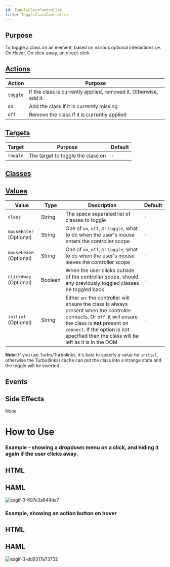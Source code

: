 ```yaml
---
id: ToggleClassController
title: ToggleClassController
---
```


## Purpose

To toggle a class on an element, based on various optional interactions i.e. On Hover, On click-away, on direct-click



## [Actions](https://stimulus.hotwire.dev/reference/actions)

| Action | Purpose |
| --- | --- |
| `toggle` | If the class is currently applied, removed it. Otherwise, add it. |
| `on` | Add the class if it is currently missing |
| `off` | Remove the class if it is currently applied |

## [Targets](https://stimulus.hotwire.dev/reference/targets)

| Target | Purpose | Default |
| --- | --- | --- |
| `toggle` | The target to toggle the class on  | - |

## [Classes](https://stimulus.hotwire.dev/reference/classes)


<NoClasses/>

## [Values](https://stimulus.hotwire.dev/reference/values)

| Value | Type | Description | Default |
| --- | --- | --- | --- |
| `class` | String | The space separated list of classes to toggle | `-` |
| `mouseEnter` (Optional) | String | One of `on`, `off`, or `toggle`, what to do when the user's mouse enters the controller scope | `-` |
| `mouseLeave` (Optional) | String | One of `on`, `off`, or `toggle`, what to do when the user's mouse leaves the controller scope | `-` |
| `clickAway` (Optional) | Boolean | When the user clicks outside of the controller scope, should any previously toggled classes be toggled back | `-` |
| `initial` (Optional) | String | Either `on`: the controller will ensure the class is always present when the controller connects. Or `off`: it will ensure the class is **not** present on `connect`. If the option is not specified then the class will be left as it is in the DOM | `-` |

**Note**: If you use Turbo/Turbolinks, it's best to specify a value for `initial`, otherwise the Turbo(links) cache can put the class into a strange state and the toggle will be inverted.

## Events


<NoEvents/>

## Side Effects

None



# How to Use

### Example - showing a dropdown menu on a click, and hiding it again if the user clicks away.

## HTML

<ToggleClassControllerClickHtml/>

## HAML

<ToggleClassControllerClickHaml/>


![ezgif-3-697e3a644da7](https://user-images.githubusercontent.com/9960703/104182368-450ec700-5408-11eb-920b-becec527311d.gif)

### Example, showing an action button on hover

## HTML

<ToggleClassControllerHoverHtml/>

## HAML

<ToggleClassControllerHoverHaml/>


![ezgif-3-dd9317a73732](https://user-images.githubusercontent.com/9960703/104182370-45a75d80-5408-11eb-8b3d-8feae48bbc5a.gif)
